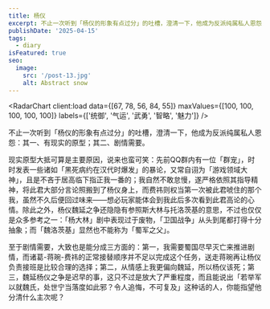 ```yaml
---
title: 杨仪
excerpt: 不止一次听到「杨仪的形象有点过分」的吐槽，澄清一下，他成为反派纯属私人恩怨：其一、有现实的原型；其二、剧情需要。
publishDate: '2025-04-15'
tags:
  - diary
isFeatured: true
seo:
  image:
    src: '/post-13.jpg'
    alt: Abstract snow
---
```



<RadarChart client:load data={[67, 78, 56, 84, 55]} maxValues={[100, 100, 100, 100, 100]} labels={['统御', '气运', '武勇', '智略', '魅力']} />

不止一次听到「杨仪的形象有点过分」的吐槽，澄清一下，他成为反派纯属私人恩怨：其一、有现实的原型；其二、剧情需要。

现实原型大抵可算是主要原因，说来也蛮可笑：先前QQ群内有一位「群宠」，时时发表一些诸如「黑死病约在汉代时爆发」的暴论，又常自诩为「游戏领域大神」，且是不吝于居高临下指正我一番的；我自然不敢怠慢，遂严格依照其指导精神，将此君大部分言论照搬到了杨仪身上，而费祎则权当第一次被此君唬住的那个我，虽然不久后便回过味来——想必玩家能体会到我此后多次看到此君高论的心情。除此之外，杨仪魏延之争还隐隐有参照斯大林与托洛茨基的意思，不过也仅仅是众多参考之一：「杨大林」剧中表现过于废物，「卫国战争」从头到尾都打得十分抽象；而「魏洛茨基」显然也不能称为「蜀军之父」。

至于剧情需要，大致也是能分成三方面的：第一，我需要蜀国尽早灭亡来推进剧情，而诸葛-蒋琬-费祎的正常接替顺序并不足以完成这个任务，送走蒋琬再让杨仪负责接班是比较合理的选择；第二，从情感上我更偏向魏延，所以杨仪该死；第三，魏延杨仪之争是迟早的事，这只不过是放大了严重程度，而且能说出「若举军以就魏氏，处世宁当落度如此邪？令人追悔，不可复及」这种话的人，你能指望他分清什么主次呢？
